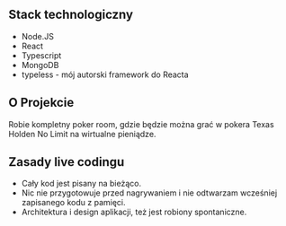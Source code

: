 ## Stack technologiczny

- Node.JS
- React
- Typescript
- MongoDB
- typeless - mój autorski framework do Reacta

## O Projekcie

Robie kompletny poker room, gdzie będzie można grać w pokera Texas Holden No Limit na wirtualne pieniądze.

## Zasady live codingu

- Cały kod jest pisany na bieżąco.
- Nic nie przygotowuje przed nagrywaniem i nie odtwarzam wcześniej zapisanego kodu z pamięci.
- Architektura i design aplikacji, też jest robiony spontaniczne.
